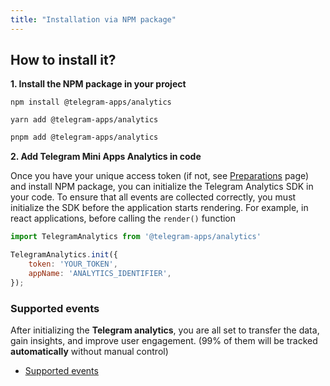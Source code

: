```yaml
---
title: "Installation via NPM package"
---
```


## How to install it?

**1. Install the NPM package in  your project**

```shell
npm install @telegram-apps/analytics
```

```shell
yarn add @telegram-apps/analytics
```

```sh
pnpm add @telegram-apps/analytics
```

**2. Add Telegram Mini Apps Analytics in code**

Once you have your unique access token (if not, see [Preparations](preparations.md) page) and install NPM package, you can initialize the Telegram Analytics SDK in your code. To ensure that all events are collected correctly, you must initialize the SDK before the application starts rendering. For example, in react applications, before calling the `render()` function

```jsx
import TelegramAnalytics from '@telegram-apps/analytics'

TelegramAnalytics.init({
    token: 'YOUR_TOKEN',
    appName: 'ANALYTICS_IDENTIFIER',
});
```

### Supported events

After initializing the **Telegram analytics**, you are all set to transfer the data, gain insights, and improve user engagement. (99% of them will be tracked **automatically** without manual control)
- [Supported events](/ecosystem/tma/analytics/supported-events)
